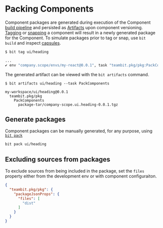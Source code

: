 # Packing Components

Component packages are generated during execution of the Component [build pipeline](build-tasks) and persisted as [Artifacts](/dev-services/builder/build-artifacts) 
upon component versioning.
[Tagging](/components/tags) or [snapping](/components/snaps) a component will result in a newly generated package for the Component. 
To simulate packages prior to tag or snap, use `bit build` and inspect [capsules](/).

```bash
$ bit tag ui/heading

...
✔ env "company.scope/envs/my-react@0.0.1", task "teambit.pkg/pkg:PackComponents" has completed successfully in 1s
```

The generated artifact can be viewed with the `bit artifacts` command.

```
$ bit artifacts ui/heading --task PackComponents

my-workspace/ui/heading@0.0.1
  teambit.pkg/pkg
    PackComponents
      package-tar/company-scope.ui.heading-0.0.1.tgz
```

## Generate packages

Component packages can be manually generated, for any purpose, using [`bit pack`](/reference/cli-reference#pack)

```bash
bit pack ui/heading
```

## Excluding sources from packages

To exclude sources from being included in the package, set the `files` property either from the development env or with component configuraiton.

```json
{
  "teambit.pkg/pkg": {
    "packageJsonProps": {
      "files": [
        "dist"
      ]
    }
  }
}
```